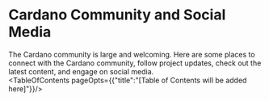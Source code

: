 
# Cardano Community and Social Media

The Cardano community is large and welcoming. Here are some places to connect with the Cardano community, follow project updates, check out the latest content, and engage on social media. 
<br/>
<TableOfContents pageOpts={{"title":"[Table of Contents will be added here]"}}/>